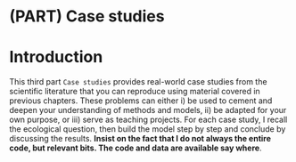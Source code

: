 # (PART) Case studies {-}

# Introduction {-}

This third part `Case studies` provides real-world case studies from the scientific literature that you can reproduce using material covered in previous chapters. These problems can either i) be used to cement and deepen your understanding of methods and models, ii) be adapted for your own purpose, or iii) serve as teaching projects. For each case study, I recall the ecological question, then build the model step by step and conclude by discussing the results. **Insist on the fact that I do not always the entire code, but relevant bits. The code and data are available say where**. 
